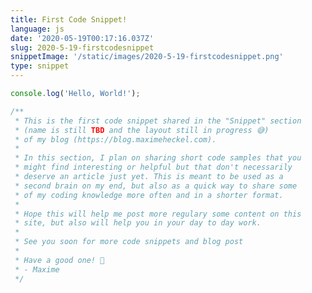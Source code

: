 ```yaml
---
title: First Code Snippet!
language: js
date: '2020-05-19T00:17:16.037Z'
slug: 2020-5-19-firstcodesnippet
snippetImage: '/static/images/2020-5-19-firstcodesnippet.png'
type: snippet
---
```


```js snippet
console.log('Hello, World!');

/**
 * This is the first code snippet shared in the "Snippet" section
 * (name is still TBD and the layout still in progress 😅)
 * of my blog (https://blog.maximeheckel.com).
 *
 * In this section, I plan on sharing short code samples that you
 * might find interesting or helpful but that don't necessarily
 * deserve an article just yet. This is meant to be used as a
 * second brain on my end, but also as a quick way to share some
 * of my coding knowledge more often and in a shorter format.
 *
 * Hope this will help me post more regulary some content on this
 * site, but also will help you in your day to day work.
 *
 * See you soon for more code snippets and blog post
 *
 * Have a good one! 👋
 * - Maxime
 */
```
